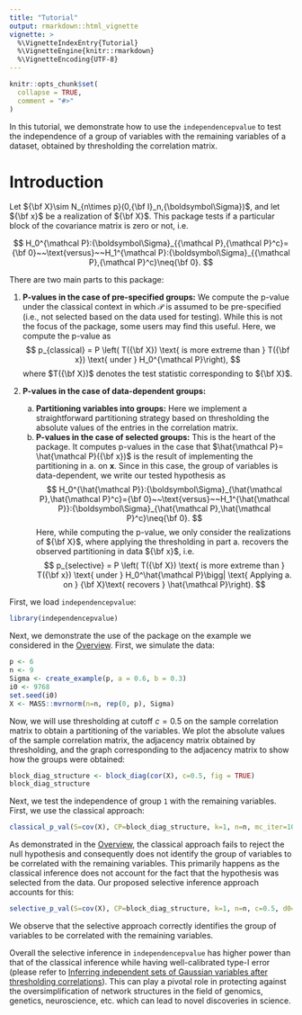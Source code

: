 ```yaml
---
title: "Tutorial"
output: rmarkdown::html_vignette
vignette: >
  %\VignetteIndexEntry{Tutorial}
  %\VignetteEngine{knitr::rmarkdown}
  %\VignetteEncoding{UTF-8}
---
```

\newcommand{\bA}{{\bf A}}
\newcommand{\bX}{{\bf X}}
\newcommand{\bx}{{\bf x}}
\newcommand{\bI}{{\bf I}}
\newcommand{\bW}{{\bf W}}
\newcommand{\bS}{{\bf S}}
\newcommand{\bT}{{\bf T}}
\newcommand{\bL}{{\bf L}}
\newcommand{\bg}{{\bf g}}
\newcommand{\bSigma}{{\boldsymbol\Sigma}}
\newcommand{\bLambda}{{\boldsymbol\Lambda}}
\newcommand{\bGamma}{{\boldsymbol\Gamma}}
\newcommand{\blambda}{\boldsymbol\lambda}
\newcommand{\P}{{\mathcal P}}
\newcommand{\hP}{\hat{\mathcal P}}

```r
knitr::opts_chunk$set(
  collapse = TRUE,
  comment = "#>"
)
```

In this tutorial, we demonstrate how to use the `independencepvalue` to test the independence of a group of variables with the remaining variables of a dataset, obtained by thresholding the correlation matrix. 

# Introduction
Let $\bX\sim N_{n\times p}(0,\bI_n,\bSigma)$, and let $\bx$ be a realization of $\bX$. This package tests if a particular block of the covariance matrix is zero or not, i.e.

$$
H_0^\P:\bSigma_{\P,\P^c}={\bf 0}~~\text{versus}~~H_1^\P:\bSigma_{\P,\P^c}\neq{\bf 0}.
$$

There are two main parts to this package:

1. **P-values in the case of pre-specified groups:** We compute the p-value under the classical context in which $\P$ is assumed to be pre-specified (i.e., not selected based on the data used for testing).  While this is not the focus of the package, some users may find this useful. Here, we compute the p-value as 
$$
p_{classical} = P \left( T(\bX) \text{ is more extreme than } T(\bx) \text{ under } H_0^\P\right),
$$
where $T(\bX)$ denotes the test statistic corresponding to $\bX$.

2. **P-values in the case of data-dependent groups:**
    a. **Partitioning variables into groups:** Here we implement a straightforward partitioning strategy based on thresholding the absolute values of the entries in the correlation matrix.
    b. **P-values in the case of selected groups:** This is the heart of the package.  It computes p-values in the case that $\hP = \hP(\bx)$ is the result of implementing the partitioning in a. on $\mathbf{x}$. Since in this case, the group of variables is data-dependent, we write our tested hypothesis as 
$$
H_0^{\hP}:\bSigma_{\hP,\hP^c}={\bf 0}~~\text{versus}~~H_1^{\hP}:\bSigma_{\hP,\hP^c}\neq{\bf 0}.
$$
Here, while computing the p-value, we only consider the realizations of $\bX$, where applying the thresholding in part a. recovers the observed partitioning in data $\bx$, i.e.
$$
p_{selective} = P \left( T(\bX) \text{ is more extreme than } T(\bx) \text{ under } H_0^\hP \bigg| \text{ Applying a. on } \bX \text{ recovers } \hP\right).
$$


First, we load `independencepvalue`:

```r
library(independencepvalue)
```

Next, we demonstrate the use of the package on the example we considered in the [Overview](Overview.Rmd). First, we simulate the data:
```r
p <- 6
n <- 9
Sigma <- create_example(p, a = 0.6, b = 0.3)
i0 <- 9768
set.seed(i0)
X <- MASS::mvrnorm(n=n, rep(0, p), Sigma)
```

Now, we will use thresholding at cutoff $c = 0.5$ on the sample correlation matrix to obtain a partitioning of the variables. We plot the absolute values of the sample correlation matrix, the adjacency matrix obtained by thresholding, and the graph corresponding to the adjacency matrix to show how the groups were obtained:
```r
block_diag_structure <- block_diag(cor(X), c=0.5, fig = TRUE)
block_diag_structure
```

Next, we test the independence of group `1` with the remaining variables. First, we use the classical approach:
```r
classical_p_val(S=cov(X), CP=block_diag_structure, k=1, n=n, mc_iter=1000)
```
As demonstrated in the [Overview](Overview.Rmd), the classical approach fails to reject the null hypothesis and consequently does not identify the group of variables to be correlated with the remaining variables. This primarily happens as the classical inference does not account for the fact that the hypothesis was selected from the data. Our proposed selective inference approach accounts for this:
```r
selective_p_val(S=cov(X), CP=block_diag_structure, k=1, n=n, c=0.5, d0=5, mc_iter=1000)
```
We observe that the selective approach correctly identifies the group of variables to be correlated with the remaining variables. 

Overall the selective inference in `independencepvalue` has higher power than that of the classical inference while having well-calibrated type-I error (please refer to [Inferring independent sets of Gaussian variables after thresholding correlations](XXXX.arxiv.org)). This can play a pivotal role in protecting against the oversimplification of network structures in the field of genomics, genetics, neuroscience, etc. which can lead to novel discoveries in science. 
